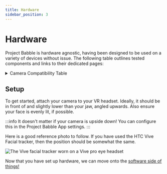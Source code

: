 ```yaml
---
title: Hardware
sidebar_position: 3
---
```


# Hardware

Project Babble is hardware agnostic, having been designed to be used on a variety of devices without issue. The following table outlines tested components and links to their dedicated pages:

<details>
  <summary>Camera Compatibility Table</summary>

    [comment]: <> (https://www.tablesgenerator.com/markdown_tables)
    ## Camera Compatibility Table
    | Camera               | Compatibility | Cost | Remarks                                      |
    |----------------------|---------------|------|----------------------------------------------|
    | UVC (USB) Webcameras | ✅             | ???  | Logitech Cameras are known to be problematic |
    | OpenIris Serial      | ✅             | ???  | -                                            |
    | MJPEG Streams        | ✅             | ???  | -                                            |

    For a more comprehensive breakdown, please visit the [cameras page.](docs\Hardware\Components\cameras.mdx)

  <div style={{
    width: '90%',
    height: 'auto',
    margin: 'auto',
    display: 'flex'
  }}>
  </div>
</details>

## Setup
To get started, attach your camera to your VR headset. Ideally, it should be in front of and slightly lower than your jaw, angled upwards. Also ensure your face is evenly lit, if possible.

:::info
It doesn't matter if your camera is upside down! You can configure this in the Project Babble App settings.
:::

Here is a good reference photo to follow. If you have used the HTC Vive Facial tracker, then the position should be somewhat the same.

![The Vive facial tracker worn on a Vive pro eye headset](\img\htc-vive-facial-tracker-being-worn.webp)

Now that you have set up hardware, we can move onto the [software side of things!](<docs\Developers\Software Developers\developersSE.mdx>)
